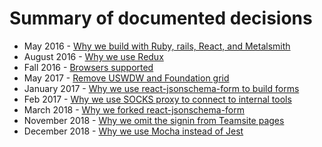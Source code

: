 # Summary of documented decisions

- May 2016 - [Why we build with Ruby, rails, React, and Metalsmith](/platform/front-end-standards/documented-decisions/language-and-tech-stack)
- August 2016 - [Why we use Redux](/platform/front-end-standards/documented-decisions/redux)
- Fall 2016 - [Browsers supported](/platform/front-end-standards/documented-decisions/browser-support)
- May 2017 - [Remove USWDW and Foundation grid](/platform/front-end-standards/documented-decisions/uswds-foundation)
- January 2017 - [Why we use react-jsonschema-form to build forms](/platform/front-end-standards/documented-decisions/building-forms)
- Feb 2017 - [Why we use SOCKS proxy to connect to internal tools](/platform/front-end-standards/documented-decisions/SOCKS-proxy)
- March 2018 - [Why we forked react-jsonschema-form](/platform/front-end-standards/documented-decisions/rjsf-fork)
- November 2018 - [Why we omit the signin from Teamsite pages](/platform/front-end-standards/documented-decisions/teamsite-signin)
- December 2018 - [Why we use Mocha instead of Jest](/platform/front-end-standards/documented-decisions/jest)
